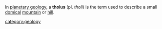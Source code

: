 In [[planetary geology]], a '''tholus''' (pl. ''tholi'') is the term used to describe a small [[dome|domical]] [[mountain]] or [[hill]].

{{stub}}

[[category:geology]]